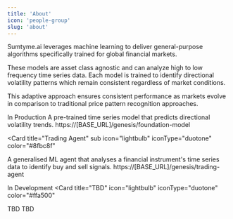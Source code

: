 ```yaml
---
title: 'About'
icon: 'people-group'
slug: 'about'
---
```


Sumtyme.ai leverages machine learning to deliver general-purpose algorithms specifically trained for global financial markets.

These models are asset class agnostic and can analyze high to low frequency time series data. Each model is trained to identify directional volatility patterns which remain consistent regardless of market conditions.

This adaptive approach ensures consistent performance as markets evolve in comparison to traditional price pattern recognition approaches.

<CardGroup cols={1}>
  <Check>In Production</Check>
  <Card
    title="Foundation Model"
    icon="lightbulb" iconType="duotone" color="#8fbc8f"
  >
  <Tabs>
  <Tab title="Description">
    A pre-trained time series model that predicts directional volatility trends.
  </Tab>
  <Tab title="Endpoint">
    https://[BASE_URL]/genesis/foundation-model
  </Tab>
  </Tabs>
  </Card>
  
  <Card
    title="Trading Agent"
    sub
    icon="lightbulb" iconType="duotone" color="#8fbc8f"
  >
  <Tabs>
  <Tab title="Description">
    A generalised ML agent that analyses a financial instrument's time series data to identify buy and sell signals. 
  </Tab>
  <Tab title="Endpoint">
    https://[BASE_URL]/genesis/trading-agent
  </Tab>
  </Tabs>
  </Card>
  
  <Warning>In Development</Warning>
  <Card
    title="TBD"
    icon="lightbulb" iconType="duotone" color="#ffa500"
  >
  <Tabs>
  <Tab title="Description">
    TBD
  </Tab>
  <Tab title="Endpoint">
    TBD
  </Tab>
  </Tabs>
  </Card>
</CardGroup>

